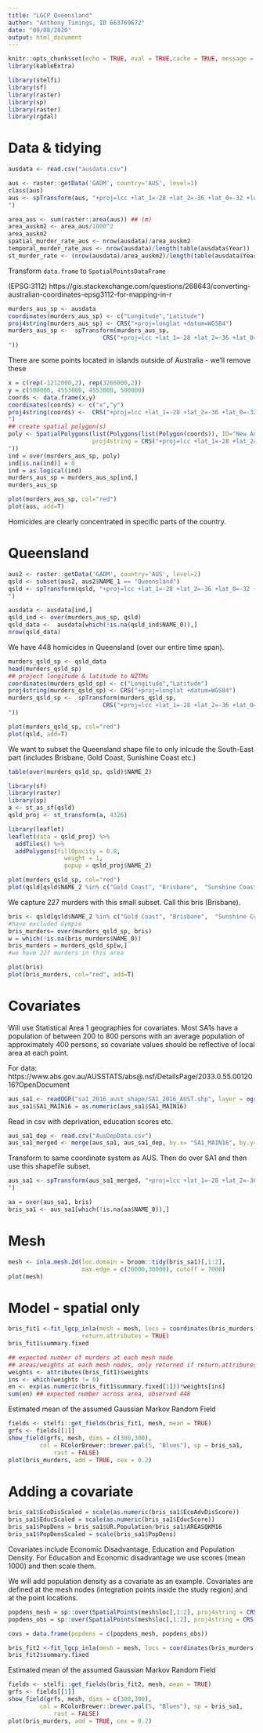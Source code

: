 ---
title: "LGCP Queensland"
author: "Anthony Timings, ID 663769672"
date: "09/08/2020"
output: html_document
---

```{r setup, include=FALSE,message=FALSE,results='asis'}
knitr::opts_chunk$set(echo = TRUE, eval = TRUE,cache = TRUE, message = FALSE,warning=FALSE)
library(kableExtra)
```

```{r}
library(stelfi)
library(sf)
library(raster)
library(sp)
library(raster)
library(rgdal)

```

# Data & tidying

```{r}
ausdata <- read.csv("ausdata.csv")
```

```{r}
aus <- raster::getData('GADM', country='AUS', level=1)
class(aus)
aus <- spTransform(aus, "+proj=lcc +lat_1=-28 +lat_2=-36 +lat_0=-32 +lon_0=135 +x_0=1000000 +y_0=2000000 +ellps=GRS80 +towgs84=0,0,0,0,0,0,0 +units=m +no_defs 
")
```



```{r}
area_aus <- sum(raster::area(aus)) ## (m)
area_auskm2 <- area_aus/1000^2 
area_auskm2
spatial_murder_rate_aus <- nrow(ausdata)/area_auskm2 
temporal_murder_rate_aus <- nrow(ausdata)/length(table(ausdata$Year)) 
st_murder_rate <- (nrow(ausdata)/area_auskm2)/length(table(ausdata$Year)) 
```

Transform `data.frame` to `SpatialPointsDataFrame`

(EPSG:3112)
https://gis.stackexchange.com/questions/268643/converting-australian-coordinates-epsg3112-for-mapping-in-r

```{r sp}
murders_aus_sp <- ausdata
coordinates(murders_aus_sp) <- c("Longitude","Latitude")
proj4string(murders_aus_sp) <- CRS("+proj=longlat +datum=WGS84")
murders_aus_sp <-  spTransform(murders_aus_sp, 
                           CRS("+proj=lcc +lat_1=-28 +lat_2=-36 +lat_0=-32 +lon_0=135 +x_0=1000000 +y_0=2000000 +ellps=GRS80 +towgs84=0,0,0,0,0,0,0 +units=m +no_defs 
"))
```


There are some points located in islands outside of Australia - we'll remove these

```{r}
x = c(rep(-1212000,2), rep(3266000,2))
y = c(500000, 4553000, 4553000, 500000)
coords <- data.frame(x,y)
coordinates(coords) <- c("x","y")
proj4string(coords) <-  CRS("+proj=lcc +lat_1=-28 +lat_2=-36 +lat_0=-32 +lon_0=135 +x_0=1000000 +y_0=2000000 +ellps=GRS80 +towgs84=0,0,0,0,0,0,0 +units=m +no_defs 
")
## create spatial polygon(s)
poly <- SpatialPolygons(list(Polygons(list(Polygon(coords)), ID="New Aus")),
                        proj4string = CRS("+proj=lcc +lat_1=-28 +lat_2=-36 +lat_0=-32 +lon_0=135 +x_0=1000000 +y_0=2000000 +ellps=GRS80 +towgs84=0,0,0,0,0,0,0 +units=m +no_defs 
"))
ind = over(murders_aus_sp, poly)
ind[is.na(ind)] = 0
ind = as.logical(ind)
murders_aus_sp = murders_aus_sp[ind,]
murders_aus_sp
```

```{r plot,results='asis',fig.width=10,fig.height=10,echo = FALSE,warning=FALSE,message=FALSE}
plot(murders_aus_sp, col="red")
plot(aus, add=T)
```

Homicides are clearly concentrated in specific parts of the country.


# Queensland 

```{r}
aus2 <- raster::getData('GADM', country='AUS', level=2)
qsld <- subset(aus2, aus2$NAME_1 == "Queensland") 
qsld <- spTransform(qsld, "+proj=lcc +lat_1=-28 +lat_2=-36 +lat_0=-32 +lon_0=135 +x_0=1000000 +y_0=2000000 +ellps=GRS80 +towgs84=0,0,0,0,0,0,0 +units=m +no_defs 
")
```

```{r}
ausdata <- ausdata[ind,]
qsld_ind <- over(murders_aus_sp, qsld)
qsld_data <-  ausdata[which(!is.na(qsld_ind$NAME_0)),]
nrow(qsld_data)
```

We have 448 homicides in Queensland (over our entire time span).


```{r}
murders_qsld_sp <- qsld_data
head(murders_qsld_sp)
## project longitude & latitude to NZTMs
coordinates(murders_qsld_sp) <- c("Longitude","Latitude")
proj4string(murders_qsld_sp) <- CRS("+proj=longlat +datum=WGS84")
murders_qsld_sp <-  spTransform(murders_qsld_sp, 
                           CRS("+proj=lcc +lat_1=-28 +lat_2=-36 +lat_0=-32 +lon_0=135 +x_0=1000000 +y_0=2000000 +ellps=GRS80 +towgs84=0,0,0,0,0,0,0 +units=m +no_defs 
"))
```

```{r,results='asis',fig.width=10,fig.height=10,echo = FALSE,warning=FALSE,message=FALSE}
plot(murders_qsld_sp, col="red")
plot(qsld, add=T)
```

We want to subset the Queensland shape file to only inlcude the South-East part (includes Brisbane, Gold Coast, Sunishine Coast etc.)

```{r}
table(over(murders_qsld_sp, qsld)$NAME_2)
```

```{r, include = F}
library(sf)
library(raster)
library(sp)
a <- st_as_sf(qsld)
qsld_proj <- st_transform(a, 4326)

library(leaflet)
leaflet(data = qsld_proj) %>%
  addTiles() %>%
  addPolygons(fillOpacity = 0.8, 
                weight = 1,
                popup = qsld_proj$NAME_2)
```



```{r,results='asis',fig.width=10,fig.height=10,echo = FALSE,warning=FALSE,message=FALSE}
plot(murders_qsld_sp, col="red")
plot(qsld[qsld$NAME_2 %in% c("Gold Coast", "Brisbane",  "Sunshine Coast", "Moreton Bay", "Redland", "Logan", "Ipswich", "Somerset", "Gympie"),], add=T)
```

We capture 227 murders with this small subset. Call this bris (Brisbane). 

```{r}
bris <- qsld[qsld$NAME_2 %in% c("Gold Coast", "Brisbane",  "Sunshine Coast", "Moreton Bay", "Redland", "Logan", "Ipswich"),]
#have excluded Gympie
bris_murders= over(murders_qsld_sp, bris)
w = which(!is.na(bris_murders$NAME_0))
bris_murders = murders_qsld_sp[w,]
#we have 227 murders in this area

plot(bris)
plot(bris_murders, col="red", add=T)
```


# Covariates 

Will use Statistical Area 1 geographies for covariates. Most SA1s have a population of between 200 to 800 persons with an average population of approximately 400 persons, so covariate values should be reflective of local area at each point.

For data: https://www.abs.gov.au/AUSSTATS/abs@.nsf/DetailsPage/2033.0.55.0012016?OpenDocument

```{r}
aus_sa1 <- readOGR("sa1_2016_aust_shape/SA1_2016_AUST.shp", layer = ogrListLayers("sa1_2016_aust_shape/SA1_2016_AUST.shp"))
aus_sa1$SA1_MAIN16 = as.numeric(aus_sa1$SA1_MAIN16)
```

Read in csv with deprivation, education scores etc.
```{r}
aus_sa1_dep <- read.csv("AusDepData.csv")
aus_sa1_merged <- merge(aus_sa1, aus_sa1_dep, by.x= "SA1_MAIN16", by.y="X2016SA1Code")
```

Transform to same coordinate system as AUS. Then do over SA1 and then use this shapefile subset.

```{r}
aus_sa1 <- spTransform(aus_sa1_merged, "+proj=lcc +lat_1=-28 +lat_2=-36 +lat_0=-32 +lon_0=135 +x_0=1000000 +y_0=2000000 +ellps=GRS80 +towgs84=0,0,0,0,0,0,0 +units=m +no_defs 
")

aa = over(aus_sa1, bris)
bris_sa1 <- aus_sa1[which(!is.na(aa$NAME_0)),]
```

# Mesh

```{r Create mesh}
mesh <- inla.mesh.2d(loc.domain = broom::tidy(bris_sa1)[,1:2],
                     max.edge = c(20000,30000), cutoff = 7000)
plot(mesh)
```

# Model - spatial only

```{r, warning = F, eval=F}
bris_fit1 <-fit_lgcp_inla(mesh = mesh, locs = coordinates(bris_murders), sp = bris_sa1,
                     return.attributes = TRUE)
bris_fit1$summary.fixed
```


```{r, eval=F}
## expected number of murders at each mesh node
## areas/weights at each mesh nodes, only returned if return.attribures = TRUE
weights <- attributes(bris_fit1)$weights
ins <- which(weights != 0)
en <- exp(as.numeric(bris_fit1$summary.fixed[1]))*weights[ins]
sum(en) ## expected number across area, observed 448
```

Estimated mean of the assumed Gaussian Markov Random Field

```{r,message= F, warning=F, fig.width=10,fig.height=10}
fields <- stelfi::get_fields(bris_fit1, mesh, mean = TRUE)
grfs <- fields[[1]]
show_field(grfs, mesh, dims = c(300,300),
         col = RColorBrewer::brewer.pal(5, "Blues"), sp = bris_sa1,
             rast = FALSE)
plot(bris_murders, add = TRUE, cex = 0.2)

```

# Adding a covariate

```{r Create covariates}
bris_sa1$EcoDisScaled = scale(as.numeric(bris_sa1$EcoAdvDisScore))
bris_sa1$EducScaled = scale(as.numeric(bris_sa1$EducScore))
bris_sa1$PopDens = bris_sa1$UR.Population/bris_sa1$AREASQKM16
bris_sa1$PopDensScaled = scale(bris_sa1$PopDens)
```


Covariates include Economic Disadvantage, Education and Population Density. For Education and Economic disadvantage we use scores (mean 1000) and then scale them.

We will add population density as a covariate as an example. Covariates are defined at the mesh nodes (integration points inside the study region) and at the point locations. 


```{r, eval=F}
popdens_mesh = sp::over(SpatialPoints(mesh$loc[,1:2], proj4string = CRS(proj4string(bris_murders))), aus_sa1)$PopDensScaled
popdens_obs = sp::over(SpatialPoints(mesh$loc[,1:2], proj4string = CRS(proj4string(bris_murders))), aus_sa1)$PopDensScaled

covs = data.frame(popdens = c(popdens_mesh, popdens_obs))

```



```{r, eval = F}
bris_fit2 <-fit_lgcp_inla(mesh = mesh, locs = coordinates(bris_murders), covariates = covs, sp = bris_sa1, return.attributes = TRUE)
bris_fit2$summary.fixed
```



Estimated mean of the assumed Gaussian Markov Random Field

```{r,message= F, warning=F, fig.width=10,fig.height=10, eval=F}
fields <- stelfi::get_fields(bris_fit2, mesh, mean = TRUE)
grfs <- fields[[1]]
show_field(grfs, mesh, dims = c(300,300),
         col = RColorBrewer::brewer.pal(5, "Blues"), sp = bris_sa1,
             rast = FALSE)
plot(bris_murders, add = TRUE, cex = 0.2)

```










